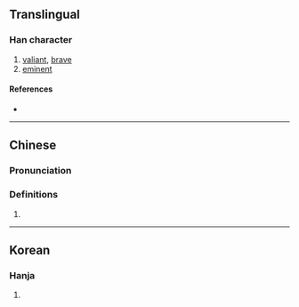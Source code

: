 {{character info}}
==Translingual==

===Han character===
{{Han char|rn=9|rad=人|as=18|sn=20|four=|canj=OUOB|ids=⿰亻巂 <small>(GT)</small>,⿰亻雟 <small>(K)</small>}}

# [[valiant]], [[brave]]
# [[eminent]]

====References====
* {{Han ref|kx=0121.320|dkj=01304|hdz=10238.110|uh=5136|ud=20790}}

----

==Chinese==
{{zh-forms}}

===Pronunciation===
{{zh-pron
|m=huì,xié
|c=wai6
|mc=y
|oc=y
|ma=
|cat=
}}

===Definitions===
{{zh-hanzi}}

# {{rfdef|zh}}

{{zh-attn-split}}

----

==Korean==

===Hanja===
{{ko-hanja|hangeul=[[혜]], [[휴]]|rv=hye, hyu|mr=hye, hyu}}

# {{rfdef|ko|sort=人18}}